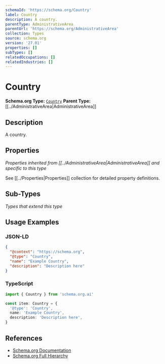 ```yaml
---
schemaId: 'https://schema.org/Country'
label: Country
description: A country.
parentType: AdministrativeArea
parentUrl: 'https://schema.org/AdministrativeArea'
collection: Types
source: schema.org
version: '27.01'
properties: []
subTypes: []
relatedOccupations: []
relatedIndustries: []
---
```

# Country

**Schema.org Type:** [`Country`](https://schema.org/Country)
**Parent Type:** [[../AdministrativeArea|AdministrativeArea]]

## Description

A country.

## Properties

*Properties inherited from [[../AdministrativeArea|AdministrativeArea]] and specific to this type*

See [[../Properties|Properties]] collection for detailed property definitions.

## Sub-Types

*Types that extend this type*

## Usage Examples

### JSON-LD

```json
{
  "@context": "https://schema.org",
  "@type": "Country",
  "name": "Example Country",
  "description": "Description here"
}
```

### TypeScript

```typescript
import { Country } from 'schema.org.ai'

const item: Country = {
  '@type': 'Country',
  name: 'Example Country',
  description: 'Description here',
}
```

## References

- [Schema.org Documentation](https://schema.org/Country)
- [Schema.org Full Hierarchy](https://schema.org/docs/full.html)
